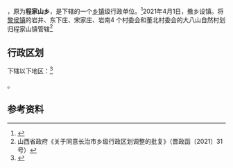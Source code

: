 {{中国乡级行政区|14/04/26/202/000
| 政府驻地 = 程家山村
}}

'''{{PAGENAMEBASE}}'''，原为'''程家山乡'''，是{{PRC admin/fullname|14/04/26/202/000|3}}下辖的一个[[乡镇|乡镇]]级行政单位。<ref>{{PRC admin/ref sgc|{{PRC admin/parent|14/04/26/202/000}}}}</ref>2021年4月1日，撤乡设镇。将[[黎侯镇|黎侯镇]]的岩井、东下庄、宋家庄、岩南4 个村委会和董北村委会的大八山自然村划归程家山镇管辖<ref>山西省政府《关于同意长治市乡级行政区划调整的批复》（晋政函〔2021〕31号）</ref>

== 行政区划 ==

{{PAGENAMEBASE}}下辖以下地区：<ref>{{PRC admin/ref sgc|14/04/26/202/000}}</ref>

{{PRC admin/children|14/04/26/202/000}}。

== 参考资料 ==

{{reflist}}

{{PRC admin/navcat|14/04/26/202/000}}